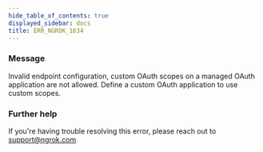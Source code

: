```yaml
---
hide_table_of_contents: true
displayed_sidebar: docs
title: ERR_NGROK_1634
---
```


### Message

Invalid endpoint configuration, custom OAuth scopes on a managed OAuth application are not allowed. Define a custom OAuth application to use custom scopes.

<ErrorDetails />

### Further help

If you're having trouble resolving this error, please reach out to [support@ngrok.com](mailto:support@ngrok.com?subject=Help%20with%20ERR_NGROK_1634)
